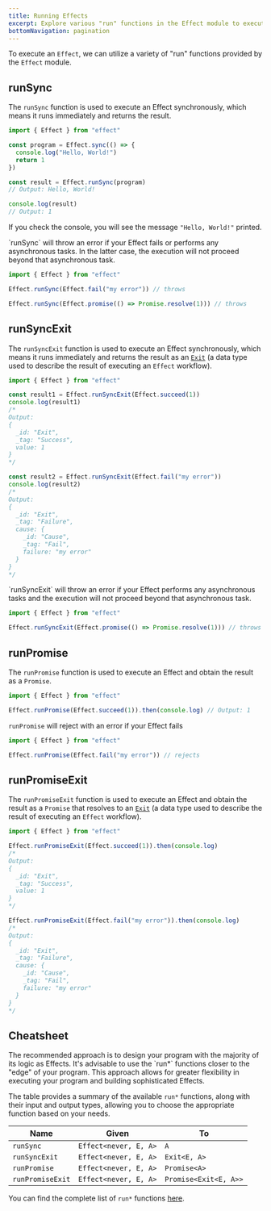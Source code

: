 ```yaml
---
title: Running Effects
excerpt: Explore various "run" functions in the Effect module to execute effects. Learn about `runSync` for synchronous execution, `runSyncExit` for obtaining results as `Exit`, `runPromise` for executing with a Promise result, and `runPromiseExit` for Promise results with `Exit`. Understand their use cases and considerations. Check out a cheatsheet summarizing available functions for executing effects in different contexts.
bottomNavigation: pagination
---
```


To execute an `Effect`, we can utilize a variety of "run" functions provided by the `Effect` module.

## runSync

The `runSync` function is used to execute an Effect synchronously, which means it runs immediately and returns the result.

```ts twoslash
import { Effect } from "effect"

const program = Effect.sync(() => {
  console.log("Hello, World!")
  return 1
})

const result = Effect.runSync(program)
// Output: Hello, World!

console.log(result)
// Output: 1
```

If you check the console, you will see the message `"Hello, World!"` printed.

<Warning>
  `runSync` will throw an error if your Effect fails or performs any
  asynchronous tasks. In the latter case, the execution will not proceed
  beyond that asynchronous task.
</Warning>

```ts twoslash
import { Effect } from "effect"

Effect.runSync(Effect.fail("my error")) // throws

Effect.runSync(Effect.promise(() => Promise.resolve(1))) // throws
```

## runSyncExit

The `runSyncExit` function is used to execute an Effect synchronously, which means it runs immediately and returns the result as an [`Exit`](../data-types/exit)
(a data type used to describe the result of executing an `Effect` workflow).

```ts twoslash
import { Effect } from "effect"

const result1 = Effect.runSyncExit(Effect.succeed(1))
console.log(result1)
/*
Output:
{
  _id: "Exit",
  _tag: "Success",
  value: 1
}
*/

const result2 = Effect.runSyncExit(Effect.fail("my error"))
console.log(result2)
/*
Output:
{
  _id: "Exit",
  _tag: "Failure",
  cause: {
    _id: "Cause",
    _tag: "Fail",
    failure: "my error"
  }
}
*/
```

<Warning>
  `runSyncExit` will throw an error if your Effect performs any asynchronous
  tasks and the execution will not proceed beyond that asynchronous task.
</Warning>

```ts twoslash
import { Effect } from "effect"

Effect.runSyncExit(Effect.promise(() => Promise.resolve(1))) // throws
```

## runPromise

The `runPromise` function is used to execute an Effect and obtain the result as a `Promise`.

```ts twoslash
import { Effect } from "effect"

Effect.runPromise(Effect.succeed(1)).then(console.log) // Output: 1
```

<Warning>`runPromise` will reject with an error if your Effect fails</Warning>

```ts twoslash
import { Effect } from "effect"

Effect.runPromise(Effect.fail("my error")) // rejects
```

## runPromiseExit

The `runPromiseExit` function is used to execute an Effect and obtain the result as a `Promise` that resolves to an [`Exit`](../data-types/exit)
(a data type used to describe the result of executing an `Effect` workflow).

```ts twoslash
import { Effect } from "effect"

Effect.runPromiseExit(Effect.succeed(1)).then(console.log)
/*
Output:
{
  _id: "Exit",
  _tag: "Success",
  value: 1
}
*/

Effect.runPromiseExit(Effect.fail("my error")).then(console.log)
/*
Output:
{
  _id: "Exit",
  _tag: "Failure",
  cause: {
    _id: "Cause",
    _tag: "Fail",
    failure: "my error"
  }
}
*/
```

## Cheatsheet

<Design>
  The recommended approach is to design your program with the majority of its
  logic as Effects. It's advisable to use the `run*` functions closer to the
  "edge" of your program. This approach allows for greater flexibility in
  executing your program and building sophisticated Effects.
</Design>

The table provides a summary of the available `run*` functions, along with their input and output types, allowing you to choose the appropriate function based on your needs.

| **Name**         | **Given**             | **To**                |
| ---------------- | --------------------- | --------------------- |
| `runSync`        | `Effect<never, E, A>` | `A`                   |
| `runSyncExit`    | `Effect<never, E, A>` | `Exit<E, A>`          |
| `runPromise`     | `Effect<never, E, A>` | `Promise<A>`          |
| `runPromiseExit` | `Effect<never, E, A>` | `Promise<Exit<E, A>>` |

You can find the complete list of `run*` functions [here](https://effect-ts.github.io/effect/effect/Effect.ts.html#execution).
